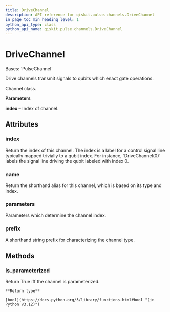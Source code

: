 ```yaml
---
title: DriveChannel
description: API reference for qiskit.pulse.channels.DriveChannel
in_page_toc_min_heading_level: 1
python_api_type: class
python_api_name: qiskit.pulse.channels.DriveChannel
---
```


# DriveChannel

<Class id="qiskit.pulse.channels.DriveChannel" isDedicatedPage={true} github="https://github.com/qiskit/qiskit/tree/stable/0.46/qiskit/pulse/channels.py" signature="qiskit.pulse.channels.DriveChannel(*args, **kwargs)">
  Bases: `PulseChannel`

  Drive channels transmit signals to qubits which enact gate operations.

  Channel class.

  **Parameters**

  **index** – Index of channel.

  ## Attributes

  ### index

  <Attribute id="qiskit.pulse.channels.DriveChannel.index" name="index">
    Return the index of this channel. The index is a label for a control signal line typically mapped trivially to a qubit index. For instance, `DriveChannel(0)` labels the signal line driving the qubit labeled with index 0.
  </Attribute>

  ### name

  <Attribute id="qiskit.pulse.channels.DriveChannel.name" name="name">
    Return the shorthand alias for this channel, which is based on its type and index.
  </Attribute>

  ### parameters

  <Attribute id="qiskit.pulse.channels.DriveChannel.parameters" name="parameters">
    Parameters which determine the channel index.
  </Attribute>

  ### prefix

  <Attribute id="qiskit.pulse.channels.DriveChannel.prefix" name="prefix" attributeTypeHint="str | None" attributeValue="'d'">
    A shorthand string prefix for characterizing the channel type.
  </Attribute>

  ## Methods

  ### is\_parameterized

  <Function id="qiskit.pulse.channels.DriveChannel.is_parameterized" name="is_parameterized" signature="is_parameterized()">
    Return True iff the channel is parameterized.

    **Return type**

    [bool](https://docs.python.org/3/library/functions.html#bool "(in Python v3.12)")
  </Function>
</Class>


